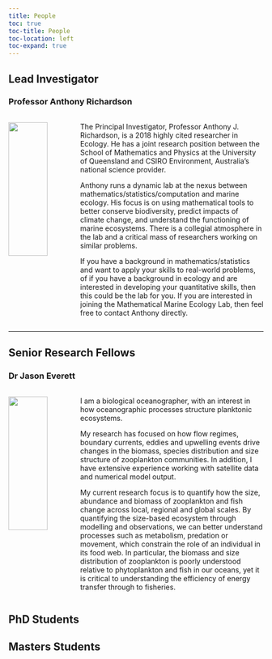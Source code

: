 ```yaml
---
title: People
toc: true
toc-title: People
toc-location: left
toc-expand: true
---
```


## Lead Investigator

### Professor Anthony Richardson

::: columns
::: {.column width="25%"}
<!-- ![Anthony](Anthony.png) -->
<img src="Anthony.png" style="width: 80%; object-fit: contain"/>
:::
::: {.column width="75%"}
The Principal Investigator, Professor Anthony J. Richardson, is a 2018 highly cited researcher in Ecology. He has a joint research position between the School of Mathematics and Physics at the University of Queensland and CSIRO Environment, Australia’s national science provider.

Anthony runs a dynamic lab at the nexus between mathematics/statistics/computation and marine ecology. His focus is on using mathematical tools to better conserve biodiversity, predict impacts of climate change, and understand the functioning of marine ecosystems. There is a collegial atmosphere in the lab and a critical mass of researchers working on similar problems.

If you have a background in mathematics/statistics and want to apply your skills to real-world problems, of if you have a background in ecology and are interested in developing your quantitative skills, then this could be the lab for you. If you are interested in joining the Mathematical Marine Ecology Lab, then feel free to contact Anthony directly.
:::
:::

----
## Senior Research Fellows
### Dr Jason Everett
::: columns
::: {.column width="25%"}
<img src="Jason.jpg" style="width: 80%; object-fit: contain"/>
:::
::: {.column width="75%"}
I am a biological oceanographer, with an interest in how oceanographic processes structure planktonic ecosystems.

My research has focused on how flow regimes, boundary currents, eddies and upwelling events drive changes in the biomass, species distribution and size structure of zooplankton communities. In addition, I have extensive experience working with satellite data and numerical model output.

My current research focus is to quantify how the size, abundance and biomass of zooplankton and fish change across local, regional and global scales. By quantifying the size-based ecosystem through modelling and observations, we can better understand processes such as metabolism, predation or movement, which constrain the role of an individual in its food web. In particular, the biomass and size distribution of zooplankton is poorly understood relative to phytoplankton and fish in our oceans, yet it is critical to understanding the efficiency of energy transfer through to fisheries.
:::
:::
## PhD Students



## Masters Students




